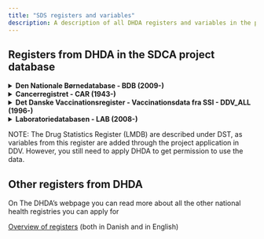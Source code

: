 ```yaml
---
title: "SDS registers and variables"
description: A description of all DHDA registers and variables in the project database.
---
```


## Registers from DHDA in the SDCA project database

<details>

<summary>**Den Nationale Børnedatabase - BDB (2009-)
**</summary>

| Tabel                 | Variabel                         | Indhold                                                                                                                       | Gyldighed |
| --------------------- | -------------------------------- | ----------------------------------------------------------------------------------------------------------------------------- | --------- |
| amning_afl            | cpr                              | Barnets CPR-nummer                                                                                                            | 2009 -    |
| amning_afl            | koen_afl                         | Barnets køn, kode                                                                                                             | 2009 -    |
| amning_afl            | koen_afl_txt                     | Barnets køn, tekst                                                                                                            | 2009 -    |
| amning_afl            | birthdate                        | Barnets fødselsdato                                                                                                           | 2009 -    |
| amning_afl            | municipalitycode_bfstopdate      | Barnets bopælskommune, kode (på dato for ophør af fuld amning)                                                                | 2009 -    |
| amning_afl            | municipalitycode_txt_bfstopdate  | Barnets bopælskommune, tekst (på dato for ophør af fuld amning)                                                               | 2009 -    |
| amning_afl            | breastfeedstopdate               | Dato for ophør af fuld amning                                                                                                 | 2009 -    |
| amning_afl            | varighed_dage                    | Antal dage med fuld amning (antal dage imellem birthdate og breastfeedstopdate)                                               | 2009 -    |
| amning_afl            | ikraft                           | Indberetningens gyldighed på dato for tabeldannelse (1 = gyldig)                                                              | 2009 -    |
| rygning_afl           | cpr                              | Barnets CPR-nummer                                                                                                            | 2009 -    |
| rygning_afl           | koen_afl                         | Barnets køn, kode                                                                                                             | 2009 -    |
| rygning_afl           | koen_afl_txt                     | Barnets køn, tekst                                                                                                            | 2009 -    |
| rygning_afl           | birthdate                        | Barnets fødselsdato                                                                                                           | 2009 -    |
| rygning_afl           | municipalitycode_birthdate       | Barnets bopælskommune, kode                                                                                                   | 2009 -    |
| rygning_afl           | municipalitycode_txt_birthdate   | Barnets bopælskommune, tekst                                                                                                  | 2009 -    |
| rygning_afl           | passivesmoke                     | Har barnet været udsat for passiv rygning, kode                                                                               | 2009 -    |
| rygning_afl           | passivesmoke_txt                 | Har barnet været udsat for passiv rygning, tekst                                                                              | 2009 -    |
| rygning_afl           | ikraft                           | Indberetningens gyldighed på dato for tabeldannelse (1 = gyldig)                                                              | 2009 -    |
| maalinger_afl         | cpr                              | Barnets CPR-nummer                                                                                                            | 2009 -    |
| maalinger_afl         | koen_afl                         | Barnets køn, kode                                                                                                             | 2009 -    |
| maalinger_afl         | koen_afl_txt                     | Barnets køn, tekst                                                                                                            | 2009 -    |
| maalinger_afl         | birthdate                        | Barnets fødselsdato                                                                                                           | 2009 -    |
| maalinger_afl         | alder_aar_afl                    | Barnets alder i år                                                                                                            | 2009 -    |
| maalinger_afl         | alder_maaned_afl                 | Barnets alder i måneder                                                                                                       | 2009 -    |
| maalinger_afl         | municipalitycode_measuredate     | Barnets bopælskommune, kode                                                                                                   | 2009 -    |
| maalinger_afl         | municipalitycode_txt_measuredate | Barnets bopælskommune, tekst                                                                                                  | 2009 -    |
| maalinger_afl         | measurementdate                  | Dato for måling                                                                                                               | 2009 -    |
| maalinger_afl         | school                           | Skolekode                                                                                                                     | 2009 -    |
| maalinger_afl         | school_txt_createddate           | Skolekode, tekst                                                                                                              | 2009 -    |
| maalinger_afl         | height                           | Barnets højde (cm)                                                                                                            | 2009 -    |
| maalinger_afl         | weight                           | Barnets vægt (gram)                                                                                                           | 2009 -    |
| maalinger_afl         | vaegtkategori_afl                | Vægtkategori, kode<br>(baseret på en beregning af barnets BMI (kg/m2) sammenholdt med referenceværdier fra Sundhedsstyrelsen) | 2009 -    |
| maalinger_afl         | vaegtkategori_afl_txt            | Vægtkategori, tekst                                                                                                           | 2009 -    |
| maalinger_afl         | ikraft                           | Indberetningens gyldighed på dato for tabeldannelse (1 = gyldig)                                                              | 2009 -    |
| bmi_undervaegt_drenge | age                              | Alder i år                                                                                                                    |           |
| bmi_undervaegt_drenge | sex                              | Køn, kode                                                                                                                     |           |
| bmi_undervaegt_drenge | bmip3                            | Grænseværdier pr alder til gruppering af BMI for undervægt                                                                    |           |
| bmi_undervaegt_piger  | age                              | Alder i år                                                                                                                    |           |
| bmi_undervaegt_piger  | sex                              | Køn, kode                                                                                                                     |           |
| bmi_undervaegt_piger  | bmip3                            | Grænseværdier pr alder til gruppering af BMI for undervægt                                                                    |           |
| bmi_drenge            | months                           | Alder i måneder                                                                                                               |           |
| bmi_drenge            | years                            | Alder i år                                                                                                                    |           |
| bmi_drenge            | bmi16                            | IOTF BMI grænseværdier pr alder til gruppering af BMI                                                                         |           |
| bmi_drenge            | bmi17                            | IOTF BMI grænseværdier pr alder til gruppering af BMI                                                                         |           |
| bmi_drenge            | bmi18_5                          | IOTF BMI grænseværdier pr alder til gruppering af BMI                                                                         |           |
| bmi_drenge            | bmi23                            | IOTF BMI grænseværdier pr alder til gruppering af BMI                                                                         |           |
| bmi_drenge            | bmi25                            | IOTF BMI grænseværdier pr alder til gruppering af BMI                                                                         |           |
| bmi_drenge            | bmi27                            | IOTF BMI grænseværdier pr alder til gruppering af BMI                                                                         |           |
| bmi_drenge            | bmi30                            | IOTF BMI grænseværdier pr alder til gruppering af BMI                                                                         |           |
| bmi_drenge            | bmi35                            | IOTF BMI grænseværdier pr alder til gruppering af BMI                                                                         |           |
| bmi_piger             | months                           | Alder i måneder                                                                                                               |           |
| bmi_piger             | years                            | Alder i år                                                                                                                    |           |
| bmi_piger             | bmi16                            | IOTF BMI grænseværdier pr alder til gruppering af BMI                                                                         |           |
| bmi_piger             | bmi17                            | IOTF BMI grænseværdier pr alder til gruppering af BMI                                                                         |           |
| bmi_piger             | bmi18_5                          | IOTF BMI grænseværdier pr alder til gruppering af BMI                                                                         |           |
| bmi_piger             | bmi23                            | IOTF BMI grænseværdier pr alder til gruppering af BMI                                                                         |           |
| bmi_piger             | bmi25                            | IOTF BMI grænseværdier pr alder til gruppering af BMI                                                                         |           |
| bmi_piger             | bmi27                            | IOTF BMI grænseværdier pr alder til gruppering af BMI                                                                         |           |
| bmi_piger             | bmi30                            | IOTF BMI grænseværdier pr alder til gruppering af BMI                                                                         |           |
| bmi_piger             | bmi35                            | IOTF BMI grænseværdier pr alder til gruppering af BMI                                                                         |           |

</details>

<details>

<summary>**Cancerregistret - CAR (1943-)
**</summary>

| Tabel                       | Variabel                         | Indhold                                                                                      | Gyldighed   |
| --------------------------- | -------------------------------- | -------------------------------------------------------------------------------------------- | ----------- |
| tumor_aarlig                | cprnummer                        | CPR-nummer                                                                                   | 1943 -      |
| tumor_aarlig                | borger_koen                      | Køn                                                                                          | 1943 -      |
| tumor_aarlig                | borger_foedselsdato              | Fødselsdato                                                                                  | 1943 -      |
| tumor_aarlig                | borger_alder_diagnosedato        | Alder på diagnosetidspunkt                                                                   | 1943 -      |
| tumor_aarlig                | borger_kommune_kode              | Bopælskommune                                                                                | 1978 -      |
| tumor_aarlig                | borger_bopael_region_kode        | Bopælsregion                                                                                 | 1978 -      |
| tumor_aarlig                | borger_statuskode_cpr            | Statuskode (90=død, 80=udrejst, 70=forsvundet, ' '=levende)                                  | 1943 -      |
| tumor_aarlig                | statuskode_cpr_dato              | Dato for opdatering af statuskode i CPR                                                      | 1943 -      |
| tumor_aarlig                | borger_kommune_kode_foer07       | Den gamle kommunekode gældende for 1968-2006 - udgået i 2007                                 | 1968 - 2006 |
| tumor_aarlig                | borger_amt_kode_foer07           | Den gamle amtskode gældende for 1968-2006 - udgået i 2007                                    | 1968 - 2006 |
| tumor_aarlig                | diagnosedato                     | Dato for hvornår cancerdiagnose er stillet                                                   | 1943 -      |
| tumor_aarlig                | diagnoseaar                      | Diagnoseår                                                                                   | 1943 -      |
| tumor_aarlig                | diagnosemaaned                   | Diagnosemåned                                                                                | 1943 -      |
| tumor_aarlig                | tumornummer                      | Tumor løbenummer                                                                             | 1943 -      |
| tumor_aarlig                | diagnose_kode_icd7               | ICD7-kode (nordisk klassifikation)                                                           | 1943 - 1977 |
| tumor_aarlig                | diagnose_kode_icd10              | ICD10-kode                                                                                   | 1978 -      |
| tumor_aarlig                | morfologi_icdo3                  | Histologi, Morfologi iflg. ICDO3 klassifikationen                                            | 1978 -      |
| tumor_aarlig                | tnm_t                            | TNM klassifikation - angivelse af primærtumors størrelse og udstrækning i og udenfor organet | 2004 -      |
| tumor_aarlig                | tnm_n                            | TNM klassifikation - angivelse af om der er fundet metastaser til regionale lymfeknuder      | 2004 -      |
| tumor_aarlig                | tnm_m                            | TNM klassifikation - angivelse af om der er fundet fjernmetastaser                           | 2004 -      |
| tumor_aarlig                | tumor_udbredelse                 | Tumorens udbredelse                                                                          | 1943 - 2003 |
| tumor_aarlig                | udbredelsesklassifikation        | Anvendt udbredelsesklassifikation                                                            | 2004 -      |
| tumor_aarlig                | ann_arbor_stadie                 | Ann Arbour klassifikation                                                                    | 2004 -      |
| tumor_aarlig                | lateralitet                      | Lateralitet for parrede organer                                                              | 1943 -      |
| tumor_aarlig                | makroskopisk_grundlag            | Makroskopisk grundlag                                                                        | 1943 -      |
| tumor_aarlig                | mikroskopisk_grundlag            | Mikroskopisk grundlag                                                                        | 1943 -      |
| tumor_aarlig                | gradering                        | Gradering (Kun urinvejstumorer)                                                              | 1943 - 2008 |
| tumor_aarlig                | sarcom                           | 11=ja/0=nej. Fra 1978 og frem registreres sarkomer ikke særskilt                             | 1943 - 1997 |
| tumor_aarlig                | behandling                       | Behandling                                                                                   | 1943 - 2003 |
| tumor_aarlig                | valideringsaar                   | Seneste årstal for validerede cancerincidenser                                               | 1943 -      |
| tumor_aarlig                | opdateringsdato                  | Dato for hvornår tabellen er dannet                                                          | 1943 -      |
| tumor_aarlig                | cancer_diag_grp_icd7_overordnet  | ICD7 diagnosegruppering - overgrupper                                                        | 1943 - 1977 |
| tumor_aarlig                | cancer_diag_grp_icd7             | ICD7 diagnosegruppering - undergrupper                                                       | 1943 - 1977 |
| tumor_aarlig                | cancer_diag_grp_icd10_overordnet | ICD10 diagnosegruppering - overgrupper                                                       | 1978 -      |
| tumor_aarlig                | cancer_diag_grp_icd10            | ICD10 diagnosegruppering - undergrupper                                                      | 1978 -      |
| tumor_aarlig                | cancer_diag_grp_kp               | Udvalgte KP grupper - diagnosegruppering                                                     | 1978 -      |
| tumor_aarlig_nordcan        | cprnummer                        | CPR-nummer                                                                                   | 1943 -      |
| tumor_aarlig_nordcan        | borger_koen                      | Køn                                                                                          | 1943 -      |
| tumor_aarlig_nordcan        | borger_foedselsdato              | Fødselsdato                                                                                  | 1943 -      |
| tumor_aarlig_nordcan        | borger_alder_diagnosedato        | Alder på diagnosetidspunkt                                                                   | 1943 -      |
| tumor_aarlig_nordcan        | borger_kommune_kode              | Bopælskommune                                                                                | 1978 -      |
| tumor_aarlig_nordcan        | borger_bopael_region_kode        | Bopælsregion                                                                                 | 1978 -      |
| tumor_aarlig_nordcan        | borger_statuskode_cpr            | Statuskode (90=død, 80=udrejst, 70=forsvundet, ' '=levende)                                  | 1943 -      |
| tumor_aarlig_nordcan        | statuskode_cpr_dato              | Dato for opdatering af statuskode i CPR                                                      | 1943 -      |
| tumor_aarlig_nordcan        | borger_kommune_kode_foer07       | Den gamle kommunekode gældende for 1968-2006 - udgået i 2007                                 | 1968 - 2006 |
| tumor_aarlig_nordcan        | borger_amt_kode_foer07           | Den gamle amtskode gældende for 1968-2006 - udgået i 2007                                    | 1968 - 2006 |
| tumor_aarlig_nordcan        | diagnosedato                     | Dato for hvornår cancerdiagnose er stillet                                                   | 1943 -      |
| tumor_aarlig_nordcan        | diagnoseaar                      | Diagnoseår                                                                                   | 1943 -      |
| tumor_aarlig_nordcan        | diagnosemaaned                   | Diagnosemåned                                                                                | 1943 -      |
| tumor_aarlig_nordcan        | tumornummer                      | Tumor løbenummer                                                                             | 1943 -      |
| tumor_aarlig_nordcan        | diagnose_kode_icd7               | ICD7-kode (nordisk klassifikation)                                                           | 1943 - 1977 |
| tumor_aarlig_nordcan        | diagnose_kode_icd10              | ICD10-kode                                                                                   | 1978 -      |
| tumor_aarlig_nordcan        | morfologi_icdo3                  | Histologi, Morfologi iflg. ICDO3 klassifikationen                                            | 1978 -      |
| tumor_aarlig_nordcan        | tnm_t                            | TNM klassifikation - angivelse af primærtumors størrelse og udstrækning i og udenfor organet | 2004 -      |
| tumor_aarlig_nordcan        | tnm_n                            | TNM klassifikation - angivelse af om der er fundet metastaser til regionale lymfeknuder      | 2004 -      |
| tumor_aarlig_nordcan        | tnm_m                            | TNM klassifikation - angivelse af om der er fundet fjernmetastaser                           | 2004 -      |
| tumor_aarlig_nordcan        | tumor_udbredelse                 | Tumorens udbredelse                                                                          | 1943 - 2003 |
| tumor_aarlig_nordcan        | udbredelsesklassifikation        | Anvendt udbredelsesklassifikation                                                            | 2004 -      |
| tumor_aarlig_nordcan        | sygdomsstadie                    | Stadieinddeling som angiver hvor udbredt en kræftsygdom er                                   | 1943 -      |
| tumor_aarlig_nordcan        | ann_arbor_stadie                 | Ann Arbour klassifikation                                                                    | 2004 -      |
| tumor_aarlig_nordcan        | lateralitet                      | Lateralitet for parrede organer                                                              | 1943 -      |
| tumor_aarlig_nordcan        | makroskopisk_grundlag            | Makroskopisk grundlag                                                                        | 1943 -      |
| tumor_aarlig_nordcan        | mikroskopisk_grundlag            | Mikroskopisk grundlag                                                                        | 1943 -      |
| tumor_aarlig_nordcan        | gradering                        | Gradering (Kun urinvejstumorer)                                                              | 1943 - 2008 |
| tumor_aarlig_nordcan        | sarcom                           | 11=ja/0=nej. Fra 1978 og frem registreres sarkomer ikke særskilt                             | 1943 - 1997 |
| tumor_aarlig_nordcan        | behandling                       | Behandling                                                                                   | 1943 - 2003 |
| tumor_aarlig_nordcan        | valideringsaar                   | Seneste årstal for validerede cancerincidenser                                               | 1943 -      |
| tumor_aarlig_nordcan        | opdateringsdato                  | Dato for hvornår tabellen er dannet                                                          | 1943 -      |
| tumor_aarlig_nordcan        | cancer_diag_grp_icd7_overordnet  | ICD7 diagnosegruppering - overgrupper                                                        | 1943 - 1977 |
| tumor_aarlig_nordcan        | cancer_diag_grp_icd7             | ICD7 diagnosegruppering - undergrupper                                                       | 1943 - 1977 |
| tumor_aarlig_nordcan        | cancer_diag_grp_icd10_overordnet | ICD10 diagnosegruppering - overgrupper                                                       | 1978 -      |
| tumor_aarlig_nordcan        | cancer_diag_grp_icd10            | ICD10 diagnosegruppering - undergrupper                                                      | 1978 -      |
| tumor_aarlig_nordcan        | cancer_diag_grp_kp               | Udvalgte KP grupper - diagnosegruppering                                                     | 1978 -      |
| tumor_aarlig_nordcan        | cancer_diag_grp_nordcan          | NORDCAN gruppering af ICD-koden og morfologi                                                 | 1943 -      |
| dimcancergruppering_icd10   | cancer_diag_grp_icd10            | ICD10 diagnosegruppering - undergrupper                                                      | 1978 -      |
| dimcancergruppering_icd10   | cancer_diag_grp_icd10_tekst      | Cancer_diag_grp_ICD10, tekst                                                                 | 1978 -      |
| dimcancergruppering_nordcan | cancer_diag_grp_nordcan          | NORDCAN gruppering af ICD-koden og morfologi                                                 | 1943 -      |
| dimcancergruppering_nordcan | cancer_diag_grp_nordcan_tekst    | Cancer_diag_grp_NORDCAN, tekst                                                               | 1943 -      |

</details>

<details>

<summary>**Det Danske Vaccinationsregister - Vaccinationsdata fra SSI - DDV_ALL (1996-)
**</summary>

| Tabel              | Variabel                 | Indhold                                                                                                                                                                         | Gyldighed |
| ------------------ | ------------------------ | ------------------------------------------------------------------------------------------------------------------------------------------------------------------------------- | --------- |
| epiddv_vaccinedata | cpr                      | CPR-nummer                                                                                                                                                                      | 1996 -    |
| epiddv_vaccinedata | atccode                  | International kode for lægemidler og vacciner (vedligeholdt af WHO)                                                                                                             | 1996 -    |
| epiddv_vaccinedata | atctext                  | Tekstbeskrivelse for den internationale kode for lægemidler og vaccinationer, atc-koden (vedligeholdt af WHO)                                                                   | 1996 -    |
| epiddv_vaccinedata | drugid                   | Unikt dansk ID for et lægemiddel eller en vaccine                                                                                                                               | 1996 -    |
| epiddv_vaccinedata | drugname                 | Tekstbeskrivelse for det unikke danske ID for et lægemiddel eller en vaccine, drugid                                                                                            | 1996 -    |
| epiddv_vaccinedata | effectuationdate         | Dato for administration af vaccinen                                                                                                                                             | 1996 -    |
| epiddv_vaccinedata | vaccinationidentifier    | Unikt ID i vaccinationstabel. Oplysning om, at der er givet en vaccine                                                                                                          | 1996 -    |
| epiddv_vaccinedata | vaccinename              | Navn på vaccine                                                                                                                                                                 | 1996 -    |
| epiddv_vaccinedata | credibilityindicator     | Talværdi som indikerer, hvem der har oprettet registreringen af vaccinen. Angiver troværdigheden af registreringen<br>Jo højere værdi, jo højere troværdighed af registreringen | 1996 -    |
| epiddv_vaccinedata | credibilityindicatortext | Tekstbeskrivelse af credibilityindicator som indikerer, hvem der har oprettet registreringen af vaccinen                                                                        | 1996 -    |
| epiddv_vaccinedata | effectuatedincountrycode | Landekode for det land, hvor vaccinen er administreret.<br>Denne variabel benytter ISO landekoder (ISO 3166) med 2-bogstavs kode, fx DK for Danmark                             | 1996 -    |
| epiddv_vaccinedata | dosageoptionname         | Information om dosering af vaccinen                                                                                                                                             | 1996 -    |
| epiddv_vaccinedata | servicecode              | Ydelseskode fra Sygesikringsregisteret (SSR)       
                                          | 1996 -    |

</details>

<details>

<summary>**Laboratoriedatabasen - LAB (2008-)
**</summary>

| Tabel             | Variabel                     | Indhold                                                                                                                   | Gyldighed |
| ----------------- | ---------------------------- | ------------------------------------------------------------------------------------------------------------------------- | --------- |
| lab_dm_forsker    | patient_cpr                  | CPR-nummer                                                                                                                | 2008 -    |
| lab_dm_forsker    | rekvirent_id                 | ID for rekvirent                                                                                                          | 2008 -    |
| lab_dm_forsker    | rekvirent_idtype             | Angiver kodetype for rekvirent_id                                                                                         | 2008 -    |
| lab_dm_forsker    | samplingdate                 | Prøvetagningsdato                                                                                                         | 2008 -    |
| lab_dm_forsker    | samplingtime                 | Prøvetagningstidspunkt                                                                                                    | 2008 -    |
| lab_dm_forsker    | laboratorium_idcode          | Producerende laboratorie                                                                                                  | 2008 -    |
| lab_dm_forsker    | analysiscode                 | NPU/DNK-kode for den målte kvantitet                                                                                      | 2008 -    |
| lab_dm_forsker    | unit                         | Enhed for indholdet i value                                                                                               | 2008 -    |
| lab_dm_forsker    | value                        | Analyseresultat i tal eller tekst                                                                                         | 2008 -    |
| lab_dm_forsker    | operator                     | Kvalifikator, der angiver, om det præcise resultat er ”større end” eller ”mindre end” den værdi, der er angivet i ’value’ | 2008 -    |
| lab_dm_forsker    | resulttype                   | Angiver om analyseresultat er numerisk eller alfanumerisk                                                                 | 2008 -    |
| lab_dm_forsker    | referenceinterval_lowerlimit | Nedre grænse for referenceintervallet for analyseresultatet                                                               | 2008 -    |
| lab_dm_forsker    | referenceinterval_upperlimit | Øvre grænse for referenceintervallet for analyseresultatet                                                                | 2008 -    |
| lab_dm_forsker    | resultvalidation             | Autogenereret validering af prøveresultatet i forhold til referenceintervallet for den specifikke analyse                 | 2008 -    |
| lab_dm_labidcodes | idcode                       | Producerende laboratorie, kode                                                                                            | 2008 -    |
| lab_dm_labidcodes | laboratorium                 | Producerende laboratorie, tekst                                                                                           | 2008 -    |
| lab_dm_labidcodes | region                       | Region, tekst                                                                                                             | 2008 -    |
| lab_dm_labidcodes | speciale                     | Laboratoriets speciale, tekst                                                                                             | 2008 -    |
| lab_dm_optaelling | laboratorium                 | Producerende laboratorie                                                                                                  | 2008 -    |
| lab_dm_optaelling | speciale                     | Laboratoriets speciale, tekst                                                                                             | 2008 -    |
| lab_dm_optaelling | region                       | Region, tekst                                                                                                             | 2008 -    |
| lab_dm_optaelling | kvartal\*                    | Antal prøver, kvartalsopgjort<br>(OBS: der leveres én variabel per kvartalfra 1 .kvartal 2008 og frem)                    | 2008 -    |

</details>

NOTE: The Drug Statistics Register (LMDB) are described under DST, as variables from this register are added through the project application in DDV. However, you still need to apply DHDA to get permission to use the data. 

## Other registers from DHDA

On The DHDA's webpage you can read more about all the other national health registries you can apply for 

[Overview of registers](https://sundhedsdatastyrelsen.dk/data-og-registre/nationale-sundhedsregistre) (both in Danish and in English)
